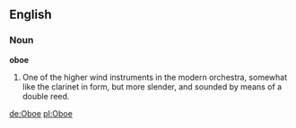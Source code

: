 ==English==

===Noun===

'''oboe'''

#One of the higher wind instruments in the modern orchestra,  somewhat like the clarinet in form, but more slender, and sounded by means of a double reed.

[[de:Oboe]]
[[pl:Oboe]]